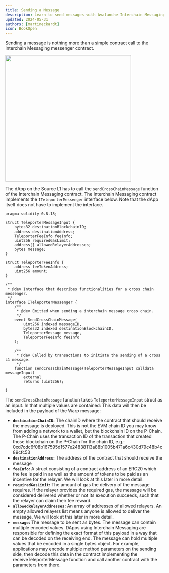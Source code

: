 ```yaml
---
title: Sending a Message
description: Learn to send messages with Avalanche Interchain Messaging.
updated: 2024-05-31
authors: [martineckardt]
icon: BookOpen
---
```


Sending a message is nothing more than a simple contract call to the Interchain Messaging messenger contract.

<img src="/common-images/teleporter/teleporter-source.png" width="400" class="mx-auto"/>

The dApp on the Source L1 has to call the `sendCrossChainMessage` function of the Interchain Messaging contract. The Interchain Messaging contract implements the `ITeleporterMessenger` interface below. Note that the dApp itself does not have to implement the interface.

```solidity title="/lib/icm/contracts/src/Teleporter/ITeleporterMessenger.sol"
pragma solidity 0.8.18;

struct TeleporterMessageInput {
    bytes32 destinationBlockchainID;
    address destinationAddress;
    TeleporterFeeInfo feeInfo;
    uint256 requiredGasLimit;
    address[] allowedRelayerAddresses;
    bytes message;
}

struct TeleporterFeeInfo {
    address feeTokenAddress;
    uint256 amount;
}

/**
 * @dev Interface that describes functionalities for a cross chain messenger.
 */
interface ITeleporterMessenger {
    /**
     * @dev Emitted when sending a interchain message cross chain.
     */
 	event SendCrossChainMessage(
        uint256 indexed messageID,
        bytes32 indexed destinationBlockchainID,
        TeleporterMessage message,
        TeleporterFeeInfo feeInfo
    );

    /**
     * @dev Called by transactions to initiate the sending of a cross L1 message.
     */
	function sendCrossChainMessage(TeleporterMessageInput calldata messageInput)
        external
        returns (uint256);

}
```

The `sendCrossChainMessage` function takes `TeleporterMessageInput` struct as an input. In that multiple values are contained: This data will then be included in the payload of the Warp message:

- **`destinationChainID`:** The chainID where the contract that should receive the message is deployed. This is not the EVM chain ID you may know from adding a network to a wallet, but the blockchain ID on the P-Chain. The P-Chain uses the transaction ID of the transaction that created those blockchain on the P-Chain for the chain ID, e.g.: 0xd7cdc6f08b167595d1577e24838113a88b1005b471a6c430d79c48b4c89cfc53
- **`destinationAddress`:** The address of the contract that should receive the message
- **`feeInfo`:** A struct consisting of a contract address of an ERC20 which the fee is paid in as well as the amount of tokens to be paid as an incentive for the relayer. We will look at this later in more detail.
- **`requiredGasLimit`:** The amount of gas the delivery of the message requires. If the relayer provides the required gas, the message will be considered delivered whether or not its execution succeeds, such that the relayer can claim their fee reward.
- **`allowedRelayerAddresses`:** An array of addresses of allowed relayers. An empty allowed relayers list means anyone is allowed to deliver the message. We will look at this later in more detail.
- **`message`:** The message to be sent as bytes. The message can contain multiple encoded values. DApps using Interchain Messaging are responsible for defining the exact format of this payload in a way that can be decoded on the receiving end. The message can hold multiple values that be encoded in a single bytes object. For example, applications may encode multiple method parameters on the sending side, then decode this data in the contract implementing the receiveTeleporterMessage function and call another contract with the parameters from there.

<Quiz quizId="304"/>